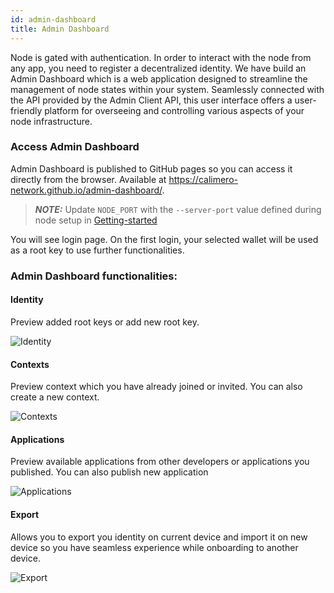 ```yaml
---
id: admin-dashboard
title: Admin Dashboard
---
```


Node is gated with authentication. In order to interact with the node from any app, you need to register a decentralized identity.
We have build an Admin Dashboard which is a web application designed to streamline the management of node states within your system. Seamlessly connected with the API provided by the Admin Client API, this user interface offers a user-friendly platform for overseeing and controlling various aspects of your node infrastructure.

### Access Admin Dashboard

Admin Dashboard is published to GitHub pages so you can access it directly from the browser. Available at https://calimero-network.github.io/admin-dashboard/.

> **_NOTE:_**
> Update `NODE_PORT` with the `--server-port` value defined during node setup in [Getting-started](./01-getting-started.mdx)

You will see login page. On the first login, your selected wallet will be used as a root key to use further functionalities.

### Admin Dashboard functionalities:

#### Identity

Preview added root keys or add new root key.

![Identity](/admin-dashboard/identity.png)

#### Contexts

Preview context which you have already joined or invited. You can also create a new context.

![Contexts](/admin-dashboard/contexts.png)

#### Applications

Preview available applications from other developers or applications you published. You can also publish new application

![Applications](/admin-dashboard/applications.png)

#### Export

Allows you to export you identity on current device and import it on new device so you have seamless experience while onboarding to another device.

![Export](/admin-dashboard/export-identity.png)

